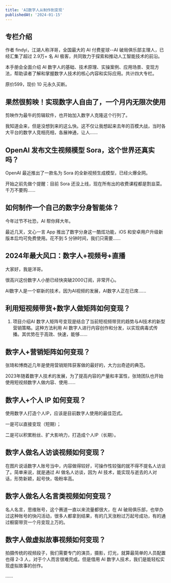 ```yaml
---
title: 'AI数字人从制作到变现'
publishedAt: '2024-01-15'
---
```


## 专栏介绍

作者 findyi，江湖人称洋哥，全国最大的 AI 付费星球--AI 破局俱乐部主理人，已经汇集了超过 2.9万+ 名 AI 极客，共同致力于探索和推动人工智能技术的前沿。  
  
本手册会全面介绍 AI 数字人的基础、技术原理、实操案例、应用场景、变现方法，帮助读者了解和掌握数字人技术的核心内容和实际应用。共计四大专栏。  
  
原价599，现价 10 元永久买断。

## 果然很剪映！实现数字人自由了，一个月内无限次使用
剪映作为最牛的剪辑软件，也开始加入数字人克隆这个行列了。

我知道会来，但是没想到来的这么快。这不仅让我想起来去年的百模大战，当时各大平台的数字人竞相亮相，各展神通，让人......

## OpenAI 发布文生视频模型 Sora，这个世界还真实吗？
OpenAI 最近推出了一款名为 Sora 的全新视频生成模型，已经火爆全网。

开始之前先做个提醒：目前 Sora 还没上线，现在所有出的收费课程都是割韭菜。千万不要购......

## 如何制作一个自己的数字分身智能体？
今年过节不社恐，AI 帮你拜大年。

最近几天，文心一言 App 推出了数字分身这一酷炫功能，iOS 和安卓用户升级新版本后均可免费使用。花不到 5 分钟时间，我们只需要......

## 2024年最大风口：数字人+视频号+直播
大家好，我是洋哥。

很高兴这份数字人小册已经快突破2000订阅，非常开心。

AI数字人是一个崭新的技术，因为AI视频的发展，AI数字人正在已席......

## 利用短视频带货+数字人做矩阵如何变现？
1. 项目介绍AI 数字人矩阵号变现是结合了当前短视频带货的趋势与AI技术的新型营销策略。这种方法利用 AI 数字人进行内容创作和分发，以实现病毒式传播。其优势在于高效、快速，能够......

## 数字人+营销矩阵如何变现？
张琦和博商近几年是使用营销矩阵获客做的最好的，大力出奇迹的典范。

2023年随着数字人技术的发展，为了提高内容的产量和丰富性，张琦团队也开始使用短视频数字人做内容、使用......

## 数字人+个人 IP 如何变现？
使用数字人打造个人IP，应该是目前数字人使用的最佳范式。

一是可以直接变现（短期）；

二是可以积累粉丝、扩大影响力，打造成个人IP（长期）。


## 数字人做名人访谈视频如何变现？
在图片说话数字人账号当中，内容做得较好，可操作性较强的就不得不提名人访谈了。简单来说，就是通过 AI 做名人访谈，因为 AI 技术，能实现与逝去的人对话，形势新颖，起号快，吸粉率高。

## 数字人做名人名言类视频如何变现？
名人名言，思维账号，这个赛道一直以来流量都很大，在 AI 破局俱乐部，也举办过这种账号的快闪活动，很多人都拿到结果，有的几天涨粉过万起号成功，有的通过橱窗带货一个月变现上万的。


## 数字人做虚拟故事视频如何变现？
拍摄传统的视频段子，我们需要专门的演员，摄影，灯光，就算最简单的人员配置也得 2-3 人，对于个人而言很难完成。但是借用 AI 数字人技术，我们是能轻松实现虚拟故事的创作。

......